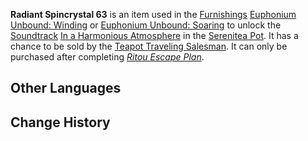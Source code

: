 {{Item Infobox
|id           = 141063
|image        = Item Radiant Spincrystal.png
|type         = Adventure Items
|group        = Radiant Spincrystals
|rarity       = 4
|invCategory  = Precious Items
|description  = This wondrous crystal contains a certain rhythm, like something beautiful woven from delicate silk. These items can be found throughout the mainland or from merchants who collect curios. The tune held within this crystal can be revivified in your [[Serenitea Pot]] using either "[[Euphonium Unbound: Winding]]" or "[[Euphonium Unbound: Soaring]]." The tune contained within this [[Radiant Spincrystal]] is "[[In a Harmonious Atmosphere]]."
|source1      = [[Chubby]]
|track        = In a Harmonious Atmosphere
}}
'''Radiant Spincrystal 63''' is an item used in the [[Furnishings]] [[Euphonium Unbound: Winding]] or [[Euphonium Unbound: Soaring]] to unlock the [[Soundtrack]] [[In a Harmonious Atmosphere]] in the [[Serenitea Pot]]. It has a chance to be sold by the [[Teapot Traveling Salesman]]. It can only be purchased after completing ''[[Ritou Escape Plan]]''.

==Other Languages==
{{Other Languages
|default_hidden = 1
|en      = Radiant Spincrystal 63
|zhs     = 旋曜玉帛・其六十三
|zhs_rm  = Xuán Yào Yùbó - Qí Liùshísān
|zht     = 旋曜玉帛・其六十三
|zht_rm  = Xuán Yào Yùbó - Qí Liùshísān
|ja      = 旋曜玉帛・63
|ja_rm   = Sen'you Gyokuhaku - Rokujuusan{{Assumed}}
|ko      = 빛나는 결정・63
|ko_rm   = Bitnaneun Gyeoljeong 63
|es      = Girocristal radiante (63)
|fr      = Gyrocristal radiant 63
|ru      = Лучистый кристалл {{tt|63|}}
|th      = Radiant Spincrystal 63
|vi      = Ngọc Thạch Âm Vang 63
|de      = Strahlender Drehkristall LXIII
|id      = Radiant Spincrystal 63
|pt      = Cristal Rodopiante Radiante 63
}}

==Change History==
{{Change History|2.6}}